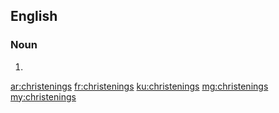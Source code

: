 ==English==

===Noun===
{{head|en|plural}}

# {{plural of|christening|lang=en}}

[[ar:christenings]]
[[fr:christenings]]
[[ku:christenings]]
[[mg:christenings]]
[[my:christenings]]